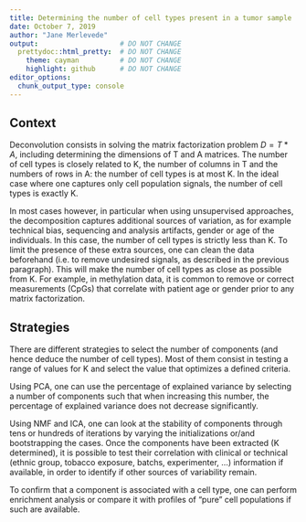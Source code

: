 ```yaml
---
title: Determining the number of cell types present in a tumor sample
date: October 7, 2019
author: "Jane Merlevede"
output:                    # DO NOT CHANGE
  prettydoc::html_pretty:  # DO NOT CHANGE
    theme: cayman          # DO NOT CHANGE
    highlight: github      # DO NOT CHANGE
editor_options: 
  chunk_output_type: console
---
```


## Context

Deconvolution consists in solving the matrix factorization problem $D=T*A$, including determining the dimensions of T and A matrices. The number of cell types is closely related to K, the number of columns in T and the numbers of rows in A: the number of cell types is at most K. In the ideal case where one captures only cell population signals, the number of cell types is exactly K. 

In most cases however, in particular when using unsupervised approaches, the decomposition captures additional sources of variation, as for example technical bias, sequencing and analysis artifacts, gender or age of the individuals. In this case, the number of cell types is strictly less than K. 
To limit the presence of these extra sources, one can clean the data beforehand (i.e. to remove undesired signals, as described in the previous paragraph). This will make the number of cell types as close as possible from K. For example, in methylation data, it is common to remove or correct measurements (CpGs) that correlate with patient age or gender prior to any matrix factorization.

## Strategies

There are different strategies to select the number of components (and hence deduce the number of cell types). Most of them consist in testing a range of values for K and select the value that optimizes a defined criteria. 

Using PCA, one can use the percentage of explained variance by selecting a number of components such that when increasing this number, the percentage of explained variance does not decrease significantly. 

Using NMF and ICA, one can look at the stability of components through tens or hundreds of iterations by varying the initializations or/and bootstrapping the cases. Once the components have been extracted (K determined), it is possible to test their correlation with clinical or technical (ethnic group, tobacco exposure, batchs, experimenter, …) information if available, in order to identify if other sources of variability remain. 

To confirm that a component is associated with a cell type, one can perform enrichment analysis or compare it with profiles of “pure” cell populations if such are available.



